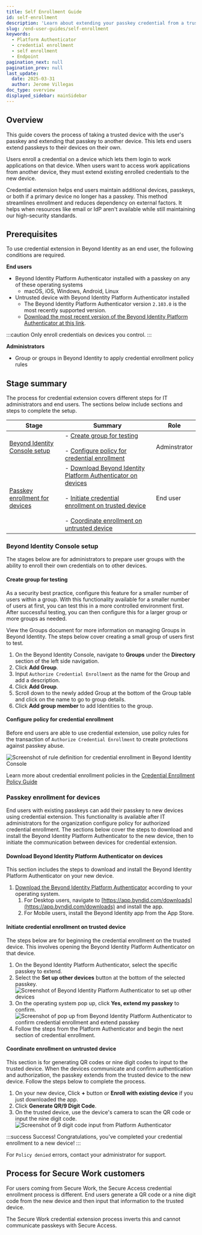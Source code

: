```yaml
---
title: Self Enrollment Guide
id: self-enrollment
description: 'Learn about extending your passkey credential from a trusted device to a new device.'
slug: /end-user-guides/self-enrollment
keywords:
  - Platform Authenticator
  - credential enrollment
  - self enrollment
  - Endpoint
pagination_next: null
pagination_prev: null
last_update:
  date: 2025-03-31
  author: Jerome Villegas
doc_type: overview
displayed_sidebar: mainSidebar
---
```


## Overview

This guide covers the process of taking a trusted device with the user's passkey and extending that passkey to another device. This lets end users extend passkeys to their devices on their own.

Users enroll a credential on a device which lets them login to work applications on that device. When users want to access work applications from another device, they must extend existing enrolled credentials to the new device. 

Credential extension helps end users maintain additional devices, passkeys, or both if a primary device no longer has a passkey. This method streamlines enrollment and reduces dependency on external factors. It helps when resources like email or IdP aren't available while still maintaining our high-security standards. 

## Prerequisites

To use credential extension in Beyond Identity as an end user, the following conditions are required.

**End users**
- Beyond Identity Platform Authenticator installed with a passkey on any of these operating systems
    - macOS, iOS, Windows, Android, Linux
- Untrusted device with Beyond Identity Platform Authenticator installed
    - The Beyond Identity Platform Authenticator version `2.103.0` is the most recently supported version.
    - [Download the most recent version of the Beyond Identity Platform Authenticator at this link](https://app.byndid.com/downloads).

:::caution
Only enroll credentials on devices you control.
:::

**Administrators**
- Group or groups in Beyond Identity to apply credential enrollment policy rules

## Stage summary

The process for credential extension covers different steps for IT administrators and end users. The sections below include sections and steps to complete the setup.

| Stage | Summary | Role |
| --- | --- | --- |
| [Beyond Identity Console setup](#beyond-identity-console-setup) | - [Create group for testing](#create-group-for-testing)<br></br> - [Configure policy for credential enrollment](#configure-policy-for-credential-enrollment) | Adminstrator |
| [Passkey enrollment for devices](#passkey-enrollment-for-devices) | - [Download Beyond Identity Platform Authenticator on devices](#download-beyond-identity-platform-authenticator-on-devices)<br></br> - [Initiate credential enrollment on trusted device](#initiate-credential-enrollment-on-trusted-device)<br></br> - [Coordinate enrollment on untrusted device](#coordinate-enrollment-on-untrusted-device) | End user |

### Beyond Identity Console setup

The stages below are for administrators to prepare user groups with the ability to enroll their own credentials on to other devices.

#### Create group for testing

As a security best practice, configure this feature for a smaller number of users within a group. With this functionality available for a smaller number of users at first, you can test this in a more controlled environment first. After successful testing, you can then configure this for a larger group or more groups as needed.

View the Groups document for more information on managing Groups in Beyond Identity. The steps below cover creating a small group of users first to test.

1. On the Beyond Identity Console, navigate to **Groups** under the **Directory** section of the left side navigation.
1. Click **Add Group**.
1. Input `Authorize Credential Enrollment` as the name for the Group and add a description.
1. Click **Add Group**.
1. Scroll down to the newly added Group at the bottom of the Group table and click on the name to go to group details.
1. Click **Add group member** to add Identities to the group.

#### Configure policy for credential enrollment

Before end users are able to use credential extension, use policy rules for the transaction of `Authorize Credential Enrollment` to create protections against passkey abuse.

![Screenshot of rule definition for credential enrollment in Beyond Identity Console](../images/rule-definition.png)

Learn more about credential enrollment policies in the [Credential Enrollment Policy Guide](/docs/policy/credential-enrollment)

### Passkey enrollment for devices

End users with existing passkeys can add their passkey to new devices using credential extension. This functionality is available after IT administrators for the organization configure policy for authorized credential enrollment. The sections below cover the steps to download and install the Beyond Identity Platform Authenticator to the new device, then to initiate the communication between devices for credential extension.

#### Download Beyond Identity Platform Authenticator on devices

This section includes the steps to download and install the Beyond Identity Platform Authenticator on your new device.

1. [Download the Beyond Identity Platform Authenticator](https://app.byndid.com/downloads) according to your operating system.
    1. For Desktop users, navigate to [https://app.byndid.com/downloads](https://app.byndid.com/downloads) and install the app.
    1. For Mobile users, install the Beyond Identity app from the App Store.

#### Initiate credential enrollment on trusted device

The steps below are for beginning the credential enrollment on the trusted device. This involves opening the Beyond Identity Platform Authenticator on that device.

1. On the Beyond Identity Platform Authenticator, select the specific passkey to extend.
1. Select the **Set up other devices** button at the bottom of the selected passkey.
![Screenshot of Beyond Identity Platform Authenticator to set up other devices](../images/set-up-other.png)
1. On the operating system pop up, click **Yes, extend my passkey** to confirm.
![Screenshot of pop up from Beyond Identity Platform Authenticator to confirm credential enrollment and extend passkey](../images/cred-confirmation.png)
1. Follow the steps from the Platform Authenticator and begin the next section of credential enrollment.

#### Coordinate enrollment on untrusted device

This section is for generating QR codes or nine digit codes to input to the trusted device. When the devices communicate and confirm authentication and authorization, the passkey extends from the trusted device to the new device. Follow the steps below to complete the process.

1. On your new device, Click **+** button or **Enroll with existing device** if you just downloaded the app.
1. Click **Generate QR/9 Digit Code**.
1. On the trusted device, use the device's camera to scan the QR code or input the nine digit code.
![Screenshot of 9 digit code input from Platform Authenticator](../images/9-digit-code.png)

:::success
Success! Congratulations, you've completed your credential enrollment to a new device!
:::

For `Policy denied` errors, contact your administrator for support.

## Process for Secure Work customers

For users coming from Secure Work, the Secure Access credential enrollment process is different. End users generate a QR code or a nine digit code from the new device and then input that information to the trusted device. 

The Secure Work credential extension process inverts this and cannot communicate passkeys with Secure Access.
